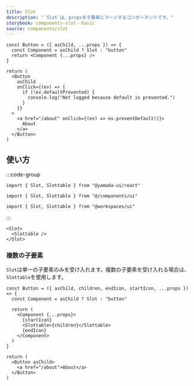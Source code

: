 ```yaml
---
title: Slot
description: "`Slot`は、propsを子要素にマージするコンポーネントです。"
storybook: components-slot--basic
source: components/slot
---
```


```tsx preview functional
const Button = ({ asChild, ...props }) => {
  const Component = asChild ? Slot : "button"
  return <Component {...props} />
}

return (
  <Button
    asChild
    onClick={(ev) => {
      if (!ev.defaultPrevented) {
        console.log("Not logged because default is prevented.")
      }
    }}
  >
    <a href="/about" onClick={(ev) => ev.preventDefault()}>
      About
    </a>
  </Button>
)
```

## 使い方

:::code-group

```tsx [package]
import { Slot, Slottable } from "@yamada-ui/react"
```

```tsx [alias]
import { Slot, Slottable } from "@/components/ui"
```

```tsx [monorepo]
import { Slot, Slottable } from "@workspaces/ui"
```

:::

```tsx
<Slot>
  <Slottable />
</Slot>
```

### 複数の子要素

`Slot`は単一の子要素のみを受け入れます。複数の子要素を受け入れる場合は、`Slottable`を使用します。

```tsx preview functional
const Button = ({ asChild, children, endIcon, startIcon, ...props }) => {
  const Component = asChild ? Slot : "button"

  return (
    <Component {...props}>
      {startIcon}
      <Slottable>{children}</Slottable>
      {endIcon}
    </Component>
  )
}

return (
  <Button asChild>
    <a href="/about">About</a>
  </Button>
)
```
